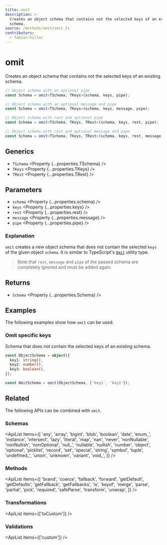 ```yaml
---
title: omit
description: >-
  Creates an object schema that contains not the selected keys of an existing
  schema.
source: /methods/omit/omit.ts
contributors:
  - fabian-hiller
---
```



# omit

Creates an object schema that contains not the selected keys of an existing schema.

```ts
// Object schema with an optional pipe
const Schema = omit<TSchema, TKeys>(schema, keys, pipe);

// Object schema with an optional message and pipe
const Schema = omit<TSchema, TKeys>(schema, keys, message, pipe);

// Object schema with rest and optional pipe
const Schema = omit<TSchema, TKeys, TRest>(schema, keys, rest, pipe);

// Object schema with rest and optional message and pipe
const Schema = omit<TSchema, TKeys, TRest>(schema, keys, rest, message, pipe);
```

## Generics

- `TSchema` <Property {...properties.TSchema} />
- `TKeys` <Property {...properties.TKeys} />
- `TRest` <Property {...properties.TRest} />

## Parameters

- `schema` <Property {...properties.schema} />
- `keys` <Property {...properties.keys} />
- `rest` <Property {...properties.rest} />
- `message` <Property {...properties.message} />
- `pipe` <Property {...properties.pipe} />

### Explanation

`omit` creates a new object schema that does not contain the selected `keys` of the given object `schema`. It is similar to TypeScript's [`Omit`](https://www.typescriptlang.org/docs/handbook/utility-types.html#omittype-keys) utility type.

> Note that `rest`, `message` and `pipe` of the passed schema are completely ignored and must be added again.

## Returns

- `Schema` <Property {...properties.Schema} />

## Examples

The following examples show how `omit` can be used.

### Omit specific keys

Schema that does not contain the selected keys of an existing schema.

```ts
const ObjectSchema = object({
  key1: string(),
  key2: number(),
  key3: boolean(),
});

const OmitSchema = omit(ObjectSchema, ['key1', 'key2']);
```

## Related

The following APIs can be combined with `omit`.

### Schemas

<ApiList
  items={[
    'any',
    'array',
    'bigint',
    'blob',
    'boolean',
    'date',
    'enum_',
    'instance',
    'intersect',
    'lazy',
    'literal',
    'map',
    'nan',
    'never',
    'nonNullable',
    'nonNullish',
    'nonOptional',
    'null_',
    'nullable',
    'nullish',
    'number',
    'object',
    'optional',
    'picklist',
    'record',
    'set',
    'special',
    'string',
    'symbol',
    'tuple',
    'undefined_',
    'union',
    'unknown',
    'variant',
    'void_',
  ]}
/>

### Methods

<ApiList
  items={[
    'brand',
    'coerce',
    'fallback',
    'forward',
    'getDefault',
    'getDefaults',
    'getFallback',
    'getFallbacks',
    'is',
    'keyof',
    'merge',
    'parse',
    'partial',
    'pick',
    'required',
    'safeParse',
    'transform',
    'unwrap',
  ]}
/>

### Transformations

<ApiList items={['toCustom']} />

### Validations

<ApiList items={['custom']} />
